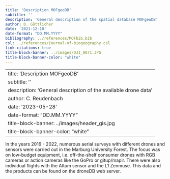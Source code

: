```yaml
---
title: 'Description MOFgeoDB'
subtitle: ''
description: 'General description of the spatial database MOFgeoDB'
author: D. Göttlicher
date: '2021-12-10'
date-format: "DD.MM.YYYY"
bibliography: ../references/MOFbib.bib
csl: ../references/journal-of-biogeography.csl
link-citations: true
title-block-banner: ../images/DJI_0071.JPG
title-block-banner-color: "white"
---
```




---
title: 'Description MOFgeoDB'
subtitle: ''
description: 'General description of the available drone data'
author: C. Reudenbach
date: '2023-05-28'
date-format: "DD.MM.YYYY"
title-block-banner: ../images/header_gis.jpg
title-block-banner-color: "white"
---



In the years 2016 - 2022, numerous aerial surveys with different drones and sensors were carried out in the Marburg University Forest.  The focus was on low-budget equipment, i.e. off-the-shelf consumer drones with RGB cameras or action cameras like the GoPro or gitup/mapir. There were also individual flights with the Altum sensor and the L1 Zenmuse. 
This data and the products can be found on the droneDB web server. 